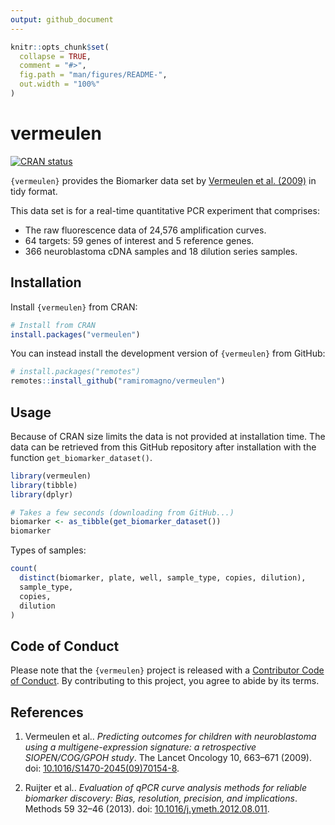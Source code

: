 ```yaml
---
output: github_document
---
```


<!-- README.md is generated from README.Rmd. Please edit that file -->

```r
knitr::opts_chunk$set(
  collapse = TRUE,
  comment = "#>",
  fig.path = "man/figures/README-",
  out.width = "100%"
)
```

# vermeulen

<!-- badges: start -->

[![CRAN status](https://www.r-pkg.org/badges/version/vermeulen)](https://CRAN.R-project.org/package=vermeulen)
<!-- badges: end -->

`{vermeulen}` provides the Biomarker data set by [Vermeulen et al.
(2009)](https://doi.org/10.1016/S1470-2045(09)70154-8) in tidy format.

This data set is for a real-time quantitative PCR experiment that comprises:

-   The raw fluorescence data of 24,576 amplification curves.
-   64 targets: 59 genes of interest and 5 reference genes.
-   366 neuroblastoma cDNA samples and 18 dilution series samples.

## Installation

Install `{vermeulen}` from CRAN:

``` r
# Install from CRAN
install.packages("vermeulen")
```

You can instead install the development version of `{vermeulen}` from GitHub:

``` r
# install.packages("remotes")
remotes::install_github("ramiromagno/vermeulen")
```

## Usage

Because of CRAN size limits the data is not provided at installation time. The
data can be retrieved from this GitHub repository after installation with the
function `get_biomarker_dataset()`.

```r
library(vermeulen)
library(tibble)
library(dplyr)

# Takes a few seconds (downloading from GitHub...)
biomarker <- as_tibble(get_biomarker_dataset())
biomarker
```

Types of samples:

```r
count(
  distinct(biomarker, plate, well, sample_type, copies, dilution),
  sample_type,
  copies,
  dilution
)
```


## Code of Conduct

Please note that the `{vermeulen}` project is released with a [Contributor Code of Conduct](https://contributor-covenant.org/version/2/1/CODE_OF_CONDUCT.html). By contributing to this project, you agree to abide by its terms.

## References

1.  Vermeulen et al.. *Predicting outcomes for children with neuroblastoma using a multigene-expression signature: a retrospective SIOPEN/COG/GPOH study*. The Lancet Oncology 10, 663--671 (2009). doi: [10.1016/S1470-2045(09)70154-8](https://doi.org/10.1016/S1470-2045(09)70154-8).

2.  Ruijter et al.. *Evaluation of qPCR curve analysis methods for reliable biomarker discovery: Bias, resolution, precision, and implications*. Methods 59 32--46 (2013). doi: [10.1016/j.ymeth.2012.08.011](https://doi.org/10.1016/j.ymeth.2012.08.011).
